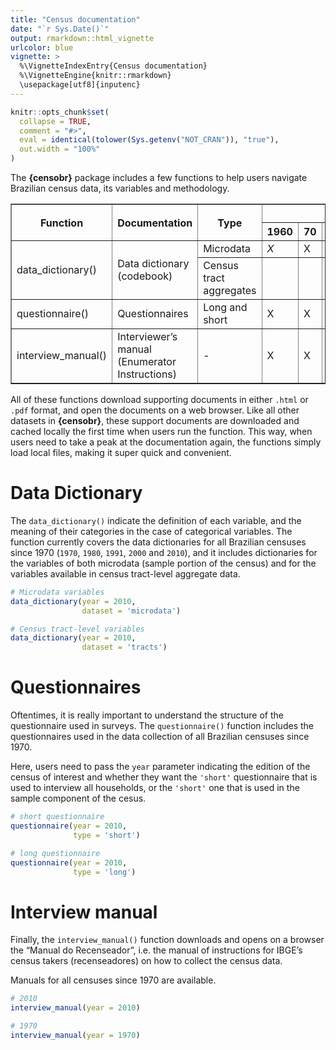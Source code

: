 ```yaml
---
title: "Census documentation"
date: "`r Sys.Date()`"
output: rmarkdown::html_vignette
urlcolor: blue
vignette: >
  %\VignetteIndexEntry{Census documentation}
  %\VignetteEngine{knitr::rmarkdown}
  \usepackage[utf8]{inputenc}
---
```


```r
knitr::opts_chunk$set(
  collapse = TRUE,
  comment = "#>",
  eval = identical(tolower(Sys.getenv("NOT_CRAN")), "true"),
  out.width = "100%"
)
```

The **{censobr}** package includes a few functions to help users navigate Brazilian census data, its variables and methodology. 


<table cellpadding="0" cellspacing="0" style="border-collapse:collapse" border="1">
    <thead>
        <tr>
            <th rowspan="2"><center>Function</center></th>
            <th rowspan="2"><center>Documentation</center></th>
            <th rowspan="2"><center>Type</center></th>
            <th colspan="7"><center>Years available</center></th>
        </tr>
        <tr>
            <th>1960</th>
            <th>70</th>
            <th>80</th>
            <th>91</th>
            <th>2000</th>
            <th>10</th>
            <th>22</th>
        </tr>
    </thead>
    <tbody>
        <tr>
            <td rowspan="2">data_dictionary()</td>
            <td rowspan="2">Data dictionary (codebook)</td>
            <td>Microdata</td>
            <td><i>X</i></td>
            <td>X</td>
            <td>X</td>
            <td>X</td>
            <td>X</td>
            <td>X</td>
            <td><i>soon</i></td>
        </tr>
        <tr>
            <td>Census tract aggregates</td>
            <td></td>
            <td></td>
            <td></td>
            <td></td>
            <td>X</td>
            <td>X</td>
            <td><i>soon</i></td>
        </tr>
        <tr>
            <td>questionnaire()</td>
            <td>Questionnaires</td>
            <td>Long and short</td>
            <td>X</td>
            <td>X</td>
            <td>X</td>
            <td>X</td>
            <td>X</td>
            <td>X</td>
            <td>X</td>
        </tr>
        <tr>
            <td>interview_manual()</td>
            <td>Interviewer’s manual (Enumerator Instructions)</td>
            <td>-</td>
            <td>X</td>
            <td>X</td>
            <td>X</td>
            <td>X</td>
            <td>X</td>
            <td>X</td>
            <td>X</td>
        </tr>
    </tbody>
</table>



All of these functions download supporting documents in either `.html` or `.pdf` format, and open the documents on a web browser. Like all other datasets in **{censobr}**, these support documents are downloaded and cached locally the first time when users run the function. This way, when users need to take a peak at the documentation again, the functions simply load local files, making it super quick and convenient.


# Data Dictionary

The `data_dictionary()` indicate the definition of each variable, and the meaning of their categories in the case of categorical variables. The function currently covers the data dictionaries for all Brazilian censuses since 1970 (`1970`, `1980`, `1991`, `2000` and `2010`), and it includes dictionaries for the variables of both microdata (sample portion of the census) and for the variables available in census tract-level aggregate data.


```r
# Microdata variables
data_dictionary(year = 2010,
                dataset = 'microdata')

# Census tract-level variables
data_dictionary(year = 2010,
                dataset = 'tracts')
```


# Questionnaires

Oftentimes, it is really important to understand the structure of the questionnaire used in surveys. The `questionnaire()` function includes the questionnaires used in the data collection of all Brazilian censuses since 1970.

Here, users need to pass the `year` parameter indicating the edition of the census of interest and whether they want the `'short'` questionnaire that is used to interview all households, or the `'short'` one that is used in the sample component of the cesus.

```r
# short questionnaire
questionnaire(year = 2010, 
              type = 'short')

# long questionnaire
questionnaire(year = 2010, 
              type = 'long')
```


# Interview manual

Finally, the `interview_manual()` function downloads and opens on a browser the "Manual do Recenseador", i.e. the manual of instructions for IBGE's census takers (recenseadores) on how to collect the census data.

Manuals for all censuses since 1970 are available.

```r
# 2010
interview_manual(year = 2010)

# 1970
interview_manual(year = 1970)
```

